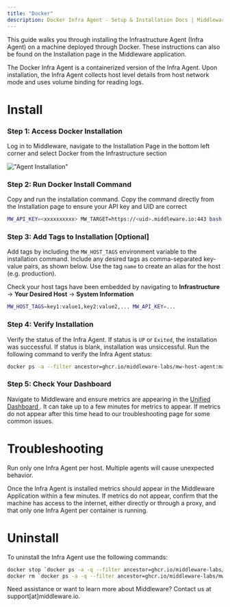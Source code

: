 ```yaml
---
title: "Docker"
description: Docker Infra Agent - Setup & Installation Docs | Middleware
---
```


This guide walks you through installing the Infrastructure Agent (Infra Agent) on a machine deployed through Docker. These instructions can also be found on the Installation page in the Middleware application. 

The Docker Infra Agent is a containerized version of the Infra Agent. Upon installation, the Infra Agent collects host level details from host network mode and uses volume binding for reading logs.

# Install

### Step 1: Access Docker Installation

Log in to Middleware, navigate to the Installation Page in the bottom left corner and select Docker from the Infrastructure section

!["Agent Installation"](/images/agent-installation/k1.png)


### Step 2: Run Docker Install Command 

Copy and run the installation command. Copy the command directly from the Installation page to ensure your API key and UID are correct 

```bash Shell
MW_API_KEY=<xxxxxxxxxx> MW_TARGET=https://<uid>.middleware.io:443 bash -c "$(curl -L https://install.middleware.io/scripts/docker-install.sh)"
```

### Step 3: Add Tags to Installation [Optional]

Add tags by including the `MW_HOST_TAGS` environment variable to the installation command. Include any desired tags as comma-separated key-value pairs, as shown below. Use the tag `name` to create an alias for the host (e.g. production). 

<Note> Check your host tags have been embedded by navigating to __Infrastructure__ -> __Your Desired Host__ -> __System Information__ </Note>

```bash Shell
MW_HOST_TAGS=key1:value1,key2:value2,... MW_API_KEY=...
```

### Step 4: Verify Installation
    
Verify the status of the Infra Agent. If status is `UP` or `Exited`, the installation was successful. If status is blank, installation was unsiccessful. Run the following command to verify the Infra Agent status:

```bash Shell
docker ps -a --filter ancestor=ghcr.io/middleware-labs/mw-host-agent:master
```

### Step 5: Check Your Dashboard

Navigate to Middleware and ensure metrics are appearing in the <a href="https://docs.middleware.io/docs/unified-dashboard/unified-view"> Unified Dashboard </a>. It can take up to a few minutes for metrics to appear. If metrics do not appear after this time head to our troubleshooting page for some common issues.

# Troubleshooting

<Warning>  Run only one Infra Agent per host. Multiple agents will cause unexpected behavior. </Warning>

Once the Infra Agent is installed metrics should appear in the Middleware Application within a few minutes. If metrics do not appear, confirm that the machine has access to the internet, either directly or through a proxy, and that only one Infra Agent per container is running. 

# Uninstall
To uninstall the Infra Agent use the following commands:
```bash Shell
docker stop `docker ps -a -q --filter ancestor=ghcr.io/middleware-labs/mw-host-agent:master`
docker rm `docker ps -a -q --filter ancestor=ghcr.io/middleware-labs/mw-host-agent:master`
```


<Note> Need assistance or want to learn more about Middleware? Contact us at support[at]middleware.io. </Note>
